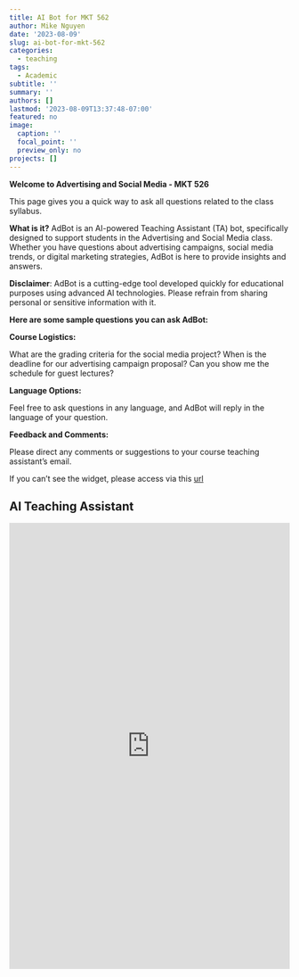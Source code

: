 ```yaml
---
title: AI Bot for MKT 562
author: Mike Nguyen
date: '2023-08-09'
slug: ai-bot-for-mkt-562
categories:
  - teaching
tags:
  - Academic
subtitle: ''
summary: ''
authors: []
lastmod: '2023-08-09T13:37:48-07:00'
featured: no
image:
  caption: ''
  focal_point: ''
  preview_only: no
projects: []
---
```



**Welcome to Advertising and Social Media - MKT 526**

This page gives you a quick way to ask all questions related to the class syllabus.

**What is it?** AdBot is an AI-powered Teaching Assistant (TA) bot, specifically designed to support students in the Advertising and Social Media class.
Whether you have questions about advertising campaigns, social media trends, or digital marketing strategies, AdBot is here to provide insights and answers.

**Disclaimer**: AdBot is a cutting-edge tool developed quickly for educational purposes using advanced AI technologies.
Please refrain from sharing personal or sensitive information with it.

**Here are some sample questions you can ask AdBot:**

**Course Logistics:**

What are the grading criteria for the social media project?
When is the deadline for our advertising campaign proposal?
Can you show me the schedule for guest lectures?

**Language Options:**

Feel free to ask questions in any language, and AdBot will reply in the language of your question.

**Feedback and Comments:**

Please direct any comments or suggestions to your course teaching assistant's email.

If you can't see the widget, please access via this [url](https://widget.getcody.ai/99d9d523-c1dd-4c06-8823-176c69f39d4c)

## AI Teaching Assistant

<iframe src="https://widget.getcody.ai/99d9d523-c1dd-4c06-8823-176c69f39d4c" style="border:0px;" name="codyai" scrolling="no" frameborder="1" marginheight="0" marginwidth="0" height="800px" width="100%" allowfullscreen></iframe>